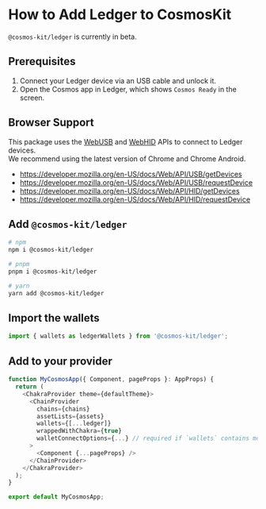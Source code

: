 # How to Add Ledger to CosmosKit

`@cosmos-kit/ledger` is currently in beta.

## Prerequisites
1. Connect your Ledger device via an USB cable and unlock it.  
2. Open the Cosmos app in Ledger, which shows `Cosmos Ready` in the screen.

## Browser Support
This package uses the [WebUSB](https://caniuse.com/webusb) and [WebHID](https://caniuse.com/webhid) APIs to connect to Ledger devices.  
We recommend using the latest version of Chrome and Chrome Android.
* https://developer.mozilla.org/en-US/docs/Web/API/USB/getDevices  
* https://developer.mozilla.org/en-US/docs/Web/API/USB/requestDevice
* https://developer.mozilla.org/en-US/docs/Web/API/HID/getDevices 
* https://developer.mozilla.org/en-US/docs/Web/API/HID/requestDevice

## Add `@cosmos-kit/ledger`

```sh
# npm
npm i @cosmos-kit/ledger  

# pnpm
pnpm i @cosmos-kit/ledger  

# yarn
yarn add @cosmos-kit/ledger  
```

## Import the wallets

```js
import { wallets as ledgerWallets } from '@cosmos-kit/ledger';
```

## Add to your provider

```js
function MyCosmosApp({ Component, pageProps }: AppProps) {
  return (
    <ChakraProvider theme={defaultTheme}>
      <ChainProvider
        chains={chains}
        assetLists={assets}
        wallets={[...ledger]}
        wrappedWithChakra={true}
        walletConnectOptions={...} // required if `wallets` contains mobile wallets
      >
        <Component {...pageProps} />
      </ChainProvider>
    </ChakraProvider>
  );
}

export default MyCosmosApp;
```